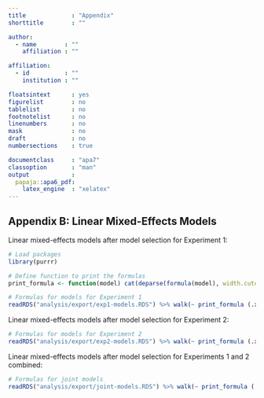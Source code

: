 ```yaml
---
title             : "Appendix"
shorttitle        : ""

author: 
  - name        : ""
    affiliation : ""

affiliation:
  - id          : ""
    institution : ""

floatsintext      : yes
figurelist        : no
tablelist         : no
footnotelist      : no
linenumbers       : no
mask              : no
draft             : no
numbersections    : true

documentclass     : "apa7"
classoption       : "man"
output            :
  papaja::apa6_pdf:
    latex_engine  : "xelatex"
---
```


## Appendix B: Linear Mixed-Effects Models {.unnumbered}

\noindent Linear mixed-effects models after model selection for Experiment 1:

\footnotesize

```r
# Load packages
library(purrr)

# Define function to print the formulas
print_formula <- function(model) cat(deparse(formula(model), width.cutoff = 75), sep = "\n")

# Formulas for models for Experiment 1
readRDS("analysis/export/exp1-models.RDS") %>% walk(~ print_formula (.x$model))
```

\normalsize

\noindent Linear mixed-effects models after model selection for Experiment 2:

\footnotesize

```r
# Formulas for models for Experiment 2
readRDS("analysis/export/exp2-models.RDS") %>% walk(~ print_formula (.x$model))
```

\normalsize

\noindent Linear mixed-effects models after model selection for Experiments 1 and 2 combined:

\footnotesize

```r
# Formulas for joint models
readRDS("analysis/export/joint-models.RDS") %>% walk(~ print_formula (.x$model))
```

\normalsize
